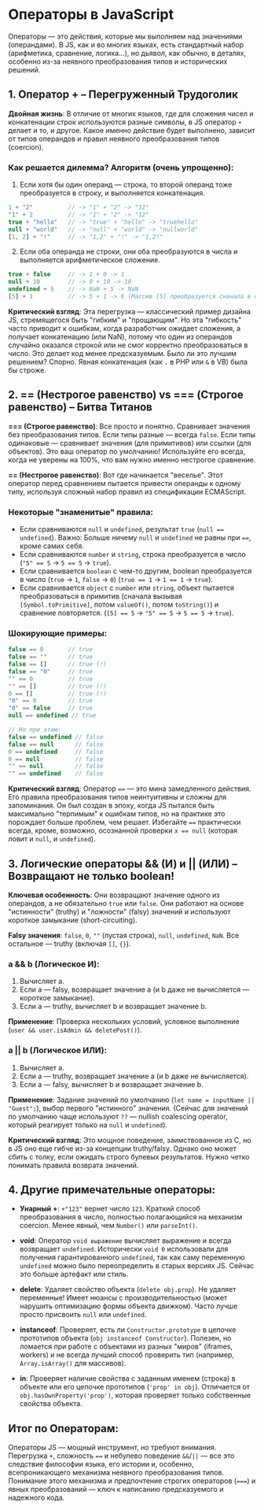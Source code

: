 # Операторы в JavaScript

Операторы — это действия, которые мы выполняем над значениями (операндами). В JS, как и во многих языках, есть стандартный набор (арифметика, сравнение, логика...), но дьявол, как обычно, в деталях, особенно из-за неявного преобразования типов и исторических решений.

## 1. Оператор + – Перегруженный Трудоголик

**Двойная жизнь**: В отличие от многих языков, где для сложения чисел и конкатенации строк используются разные символы, в JS оператор `+` делает и то, и другое. Какое именно действие будет выполнено, зависит от типов операндов и правил неявного преобразования типов (coercion).

### Как решается дилемма? Алгоритм (очень упрощенно):

1. Если хотя бы один операнд — строка, то второй операнд тоже преобразуется в строку, и выполняется конкатенация.

```javascript
1 + "2"          // -> "1" + "2" -> "12"
"1" + 2          // -> "1" + "2" -> "12"
true + "hello"   // -> "true" + "hello" -> "truehello"
null + "world"   // -> "null" + "world" -> "nullworld"
[1, 2] + "!"     // -> "1,2" + "!" -> "1,2!"
```

2. Если оба операнда не строки, они оба преобразуются в числа и выполняется арифметическое сложение.

```javascript
true + false     // -> 1 + 0 -> 1
null + 10        // -> 0 + 10 -> 10
undefined + 5    // -> NaN + 5 -> NaN
[5] + 1          // -> 5 + 1 -> 6 (Массив [5] преобразуется сначала в строку "5", а потом уже в число 5 - вот такая магия coercion!)
```

**Критический взгляд**: Эта перегрузка — классический пример дизайна JS, стремящегося быть "гибким" и "прощающим". Но эта "гибкость" часто приводит к ошибкам, когда разработчик ожидает сложения, а получает конкатенацию (или NaN), потому что один из операндов случайно оказался строкой или не смог корректно преобразоваться в число. Это делает код менее предсказуемым. Было ли это лучшим решением? Спорно. Явная конкатенация (как `.` в PHP или `&` в VB) была бы строже.

## 2. == (Нестрогое равенство) vs === (Строгое равенство) – Битва Титанов

**=== (Строгое равенство)**: Все просто и понятно. Сравнивает значения без преобразования типов. Если типы разные — всегда `false`. Если типы одинаковые — сравнивает значения (для примитивов) или ссылки (для объектов). Это ваш оператор по умолчанию! Используйте его всегда, когда не уверены на 100%, что вам нужно именно нестрогое сравнение.

**== (Нестрогое равенство)**: Вот где начинается "веселье". Этот оператор перед сравнением пытается привести операнды к одному типу, используя сложный набор правил из спецификации ECMAScript.

### Некоторые "знаменитые" правила:

- Если сравниваются `null` и `undefined`, результат `true` (`null == undefined`). Важно: Больше ничему `null` и `undefined` не равны при `==`, кроме самих себя.
- Если сравниваются `number` и `string`, строка преобразуется в число (`"5" == 5` -> `5 == 5` -> `true`).
- Если сравнивается `boolean` с чем-то другим, boolean преобразуется в число (`true` -> `1`, `false` -> `0`) (`true == 1` -> `1 == 1` -> `true`).
- Если сравнивается `object` с `number` или `string`, объект пытается преобразоваться в примитив (сначала вызывая `[Symbol.toPrimitive]`, потом `valueOf()`, потом `toString()`) и сравнение повторяется. (`[5] == 5` -> `"5" == 5` -> `5 == 5` -> `true`).

### Шокирующие примеры:

```javascript
false == 0       // true
false == ""      // true
false == []      // true (!)
false == "0"     // true
"" == 0          // true
"" == []         // true (!)
0 == []          // true (!)
"0" == 0         // true
"0" == false     // true
null == undefined // true

// Но при этом:
false == undefined // false
false == null      // false
0 == undefined     // false
0 == null          // false
"" == null         // false
"" == undefined    // false
```

**Критический взгляд**: Оператор `==` — это мина замедленного действия. Его правила преобразования типов неинтуитивны и сложны для запоминания. Он был создан в эпоху, когда JS пытался быть максимально "терпимым" к ошибкам типов, но на практике это порождает больше проблем, чем решает. Избегайте `==` практически всегда, кроме, возможно, осознанной проверки `x == null` (которая ловит и `null`, и `undefined`).

## 3. Логические операторы && (И) и || (ИЛИ) – Возвращают не только boolean!

**Ключевая особенность**: Они возвращают значение одного из операндов, а не обязательно `true` или `false`. Они работают на основе "истинности" (truthy) и "ложности" (falsy) значений и используют короткое замыкание (short-circuiting).

**Falsy значения**: `false`, `0`, `""` (пустая строка), `null`, `undefined`, `NaN`. Все остальное — truthy (включая `[]`, `{}`).

### a && b (Логическое И):

1. Вычисляет a.
2. Если a — falsy, возвращает значение a (и b даже не вычисляется — короткое замыкание).
3. Если a — truthy, вычисляет b и возвращает значение b.

**Применение**: Проверка нескольких условий, условное выполнение (`user && user.isAdmin && deletePost()`).

### a || b (Логическое ИЛИ):

1. Вычисляет a.
2. Если a — truthy, возвращает значение a (и b даже не вычисляется).
3. Если a — falsy, вычисляет b и возвращает значение b.

**Применение**: Задание значений по умолчанию (`let name = inputName || "Guest";`), выбор первого "истинного" значения. (Сейчас для значений по умолчанию чаще используют `??` — nullish coalescing operator, который реагирует только на `null` и `undefined`).

**Критический взгляд**: Это мощное поведение, заимствованное из C, но в JS оно еще гибче из-за концепции truthy/falsy. Однако оно может сбить с толку, если ожидать строго булевых результатов. Нужно четко понимать правила возврата значений.

## 4. Другие примечательные операторы:

- **Унарный +**: `+"123"` вернет число `123`. Краткий способ преобразования в число, полностью полагающийся на механизм coercion. Менее явный, чем `Number()` или `parseInt()`.

- **void**: Оператор `void выражение` вычисляет выражение и всегда возвращает `undefined`. Исторически `void 0` использовали для получения гарантированного `undefined`, так как саму переменную `undefined` можно было переопределить в старых версиях JS. Сейчас это больше артефакт или стиль.

- **delete**: Удаляет свойство объекта (`delete obj.prop`). Не удаляет переменные! Имеет нюансы с производительностью (может нарушить оптимизацию формы объекта движком). Часто лучше просто присвоить `null` или `undefined`.

- **instanceof**: Проверяет, есть ли `Constructor.prototype` в цепочке прототипов объекта (`obj instanceof Constructor`). Полезен, но ломается при работе с объектами из разных "миров" (iframes, workers) и не всегда лучший способ проверить тип (например, `Array.isArray()` для массивов).

- **in**: Проверяет наличие свойства с заданным именем (строка) в объекте или его цепочке прототипов (`'prop' in obj`). Отличается от `obj.hasOwnProperty('prop')`, которая проверяет только собственные свойства объекта.

## Итог по Операторам:

Операторы JS — мощный инструмент, но требуют внимания. Перегрузка `+`, сложность `==` и небулево поведение `&&`/`||` — все это следствие философии языка, его истории и, особенно, всепроникающего механизма неявного преобразования типов. Понимание этого механизма и предпочтение строгих операторов (`===`) и явных преобразований — ключ к написанию предсказуемого и надежного кода.
